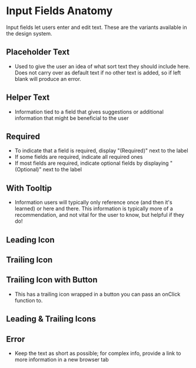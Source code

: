 
# Input Fields Anatomy

Input fields let users enter and edit text. These are the variants available in the design system.

## Placeholder Text

- Used to give the user an idea of what sort text they should include here. Does not carry over as
 default text if no other text is added, so if left blank will produce an error.

<Preview>
  <Story id="design-system-form-elements-form-group--default" />
</Preview>

## Helper Text

- Information tied to a field that gives suggestions or additional information that might
be beneficial to the user

<Preview>
  <Story id="design-system-form-elements-form-group--with-helper-text" />
</Preview>

## Required

- To indicate that a field is required, display "(Required)" next to the label
- If some fields are required, indicate all required ones
- If most fields are required, indicate optional fields by displaying "(Optional)" next to the label

<Preview>
  <Story id="design-system-form-elements-form-group--required" />
</Preview>

## With Tooltip

- Information users will typically only reference once (and then it's learned) or here and there.
This information is typically more of a recommendation, and not vital for the user to know, but
helpful if they do!

<Preview>
  <Story id="design-system-form-elements-form-group--with-label-tooltip" />
</Preview>

## Leading Icon

<Preview>
  <Story id="design-system-form-elements-form-group--with-leading-icon" />
</Preview>

## Trailing Icon

<Preview>
  <Story id="design-system-form-elements-form-group--with-trailing-icon" />
</Preview>

## Trailing Icon with Button

- This has a trailing icon wrapped in a button you can pass an onClick function to.

<Preview>
  <Story id="design-system-form-elements-form-group--with-trailing-icon-and-button" />
</Preview>

## Leading & Trailing Icons

<Preview>
  <Story id="design-system-form-elements-form-group--with-leading-and-trailing-icons" />
</Preview>

## Error

- Keep the text as short as possible; for complex info, provide a link to more information
in a new browser tab

<Preview>
  <Story id="design-system-form-elements-form-group--with-errors" />
</Preview>
